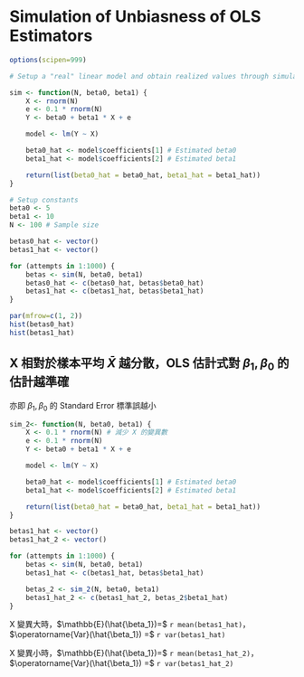 # Simulation of Unbiasness of OLS Estimators

```R
options(scipen=999)
```

```R
# Setup a "real" linear model and obtain realized values through simulation

sim <- function(N, beta0, beta1) {
    X <- rnorm(N)
    e <- 0.1 * rnorm(N)
    Y <- beta0 + beta1 * X + e

    model <- lm(Y ~ X)

    beta0_hat <- model$coefficients[1] # Estimated beta0
    beta1_hat <- model$coefficients[2] # Estimated beta1

    return(list(beta0_hat = beta0_hat, beta1_hat = beta1_hat))
}

# Setup constants
beta0 <- 5
beta1 <- 10
N <- 100 # Sample size
```

```R
betas0_hat <- vector()
betas1_hat <- vector()

for (attempts in 1:1000) {
    betas <- sim(N, beta0, beta1)
    betas0_hat <- c(betas0_hat, betas$beta0_hat)
    betas1_hat <- c(betas1_hat, betas$beta1_hat)
}

par(mfrow=c(1, 2))
hist(betas0_hat)
hist(betas1_hat)
```


## X 相對於樣本平均 $\bar{X}$ 越分散，OLS 估計式對 $\beta_1, \beta_0$ 的估計越準確

亦即 $\beta_1, \beta_0$ 的 Standard Error 標準誤越小

```R
sim_2<- function(N, beta0, beta1) {
    X <- 0.1 * rnorm(N) # 減少 X 的變異數
    e <- 0.1 * rnorm(N)
    Y <- beta0 + beta1 * X + e

    model <- lm(Y ~ X)

    beta0_hat <- model$coefficients[1] # Estimated beta0
    beta1_hat <- model$coefficients[2] # Estimated beta1

    return(list(beta0_hat = beta0_hat, beta1_hat = beta1_hat))
}

betas1_hat <- vector()
betas1_hat_2 <- vector()

for (attempts in 1:1000) {
    betas <- sim(N, beta0, beta1)
    betas1_hat <- c(betas1_hat, betas$beta1_hat)

    betas_2 <- sim_2(N, beta0, beta1)
    betas1_hat_2 <- c(betas1_hat_2, betas_2$beta1_hat)
}

```

X 變異大時，$\mathbb{E}(\hat{\beta_1})=$ `r mean(betas1_hat)`，$\operatorname{Var}(\hat{\beta_1}) =$ `r var(betas1_hat)`

X 變異小時，$\mathbb{E}(\hat{\beta_1})=$ `r mean(betas1_hat_2)`，$\operatorname{Var}(\hat{\beta_1}) =$ `r var(betas1_hat_2)`